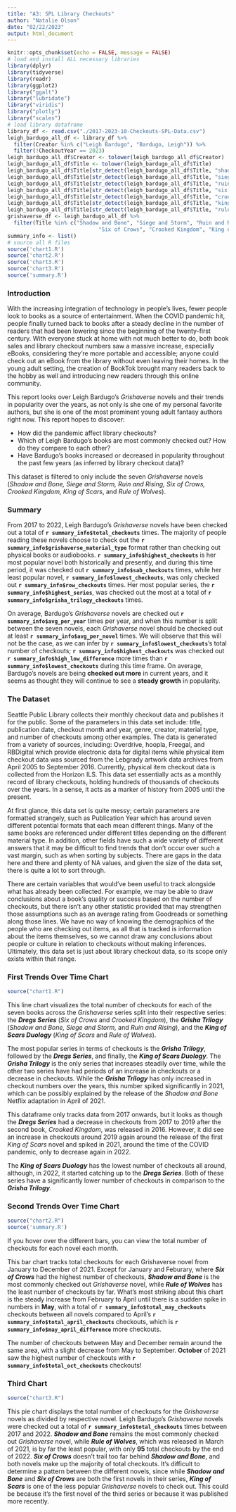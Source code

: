 ```yaml
---
title: "A3: SPL Library Checkouts"
author: "Natalie Olson"
date: "02/22/2023"
output: html_document
---
```


```r
knitr::opts_chunk$set(echo = FALSE, message = FALSE)
# load and install ALL necessary libraries
library(dplyr)
library(tidyverse)
library(readr)
library(ggplot2)
library("ggalt")
library("lubridate")
library("viridis")
library("plotly")
library("scales")
# load library dataframe
library_df <- read.csv("./2017-2023-10-Checkouts-SPL-Data.csv")
leigh_bardugo_all_df <- library_df %>% 
  filter(Creator %in% c("Leigh Bardugo", "Bardugo, Leigh")) %>% 
  filter(!CheckoutYear == 2023)
leigh_bardugo_all_df$Creator <- tolower(leigh_bardugo_all_df$Creator)
leigh_bardugo_all_df$Title <- tolower(leigh_bardugo_all_df$Title)
leigh_bardugo_all_df$Title[str_detect(leigh_bardugo_all_df$Title, "shadow and bone")] <- "Shadow and Bone"
leigh_bardugo_all_df$Title[str_detect(leigh_bardugo_all_df$Title, "siege and storm")] <- "Siege and Storm"
leigh_bardugo_all_df$Title[str_detect(leigh_bardugo_all_df$Title, "ruin and rising")] <- "Ruin and Rising"
leigh_bardugo_all_df$Title[str_detect(leigh_bardugo_all_df$Title, "six of crows")] <- "Six of Crows"
leigh_bardugo_all_df$Title[str_detect(leigh_bardugo_all_df$Title, "crooked kingdom")] <- "Crooked Kingdom"
leigh_bardugo_all_df$Title[str_detect(leigh_bardugo_all_df$Title, "king of scars")] <- "King of Scars"
leigh_bardugo_all_df$Title[str_detect(leigh_bardugo_all_df$Title, "rule of wolves")] <- "Rule of Wolves"
grishaverse_df <- leigh_bardugo_all_df %>% 
  filter(Title %in% c("Shadow and Bone", "Siege and Storm", "Ruin and Rising",
                             "Six of Crows", "Crooked Kingdom", "King of Scars", "Rule of Wolves"))
summary_info <- list()
# source all R files
source('chart1.R')
source('chart2.R')
source('chart3.R')
source('chart3.R')
source('summary.R')
```
### Introduction

With the increasing integration of technology in people's lives, fewer people look to books as a source of entertainment. When the COVID pandemic hit, people finally turned back to books after a steady decline in the number of readers that had been lowering since the beginning of the twenty-first century. With everyone stuck at home with not much better to do, both book sales and library checkout numbers saw a massive increase, especially eBooks, considering they're more portable and accessible; anyone could check out an eBook from the library without even leaving their homes. In the young adult setting, the creation of BookTok brought many readers back to the hobby as well and introducing new readers through this online community. 

This report looks over Leigh Bardugo's *Grishaverse* novels and their trends in popularity over the years, as not only is she one of my personal favorite authors, but she is one of the most prominent young adult fantasy authors right now. This report hopes to discover:

- How did the pandemic affect library checkouts?
- Which of Leigh Bardugo's books are most commonly checked out? How do they compare to each other?
- Have Bardugo's books increased or decreased in popularity throughout the past few years (as inferred by library checkout data)?

This dataset is filtered to only include the seven *Grishaverse* novels (*Shadow and Bone, Siege and Storm, Ruin and Rising, Six of Crows, Crooked Kingdom, King of Scars*, and *Rule of Wolves*).

### Summary

From 2017 to 2022, Leigh Bardugo's *Grishaverse* novels have been checked out a total of **`r summary_info$total_checkouts`** times. The majority of people reading these novels choose to check out the **`r summary_info$grishaverse_material_type`** format rather than checking out physical books or audiobooks.
**`r summary_info$highest_checkouts`** is her most popular novel both historically and presently, and during this time period, it was checked out **`r summary_info$sab_checkouts`** times, while her least popular novel, **`r summary_info$lowest_checkouts`**, was only checked out **`r summary_info$row_checkouts`** times. Her most popular series, the **`r summary_info$highest_series`**, was checked out the most at a total of **`r summary_info$grisha_trilogy_checkouts`** times.

On average, Bardugo's *Grishaverse* novels are checked out **`r summary_info$avg_per_year`** times per year, and when this number is split between the seven novels, each *Grishaverse* novel should be checked out at least **`r summary_info$avg_per_novel`** times. We will observe that this will not be the case, as we can infer by **`r summary_info$lowest_checkouts`**'s total number of checkouts; **`r summary_info$highest_checkouts`** was checked out **`r summary_info$high_low_difference`** more times than **`r summary_info$lowest_checkouts`** during this time frame. On average, Bardugo's novels are being **checked out more** in current years, and it seems as thought they will continue to see a **steady growth** in popularity.


### The Dataset

Seattle Public Library collects their monthly checkout data and publishes it for the public. Some of the parameters in this data set include: title, publication date, checkout month and year, genre, creator, material type, and number of checkouts among other examples. The data is generated from a variety of sources, including: Overdrive, hoopla, Freegal, and RBDigital which provide electronic data for digital items while physical item checkout data was sourced from the Lebgrady artwork data archives from April 2005 to September 2016. Currently, physical item checkout data is collected from the Horizon ILS. This data set essentially acts as a monthly record of library checkouts, holding hundreds of thousands of checkouts over the years. In a sense, it acts as a marker of history from 2005 until the present.

At first glance, this data set is quite messy; certain parameters are formatted strangely, such as Publication Year which has around seven different potential formats that each mean different things. Many of the same books are referenced under different titles depending on the different material type. In addition, other fields have such a wide variety of different answers that it may be difficult to find trends that don't occur over such a vast margin, such as when sorting by subjects. There are gaps in the data here and there and plenty of NA values, and given the size of the data set, there is quite a lot to sort through. 

There are certain variables that would've been useful to track alongside what has already been collected. For example, we may be able to draw conclusions about a book's quality or success based on the number of checkouts, but there isn't any other statistic provided that may strengthen those assumptions such as an average rating from Goodreads or something along those lines. We have no way of knowing the demographics of the people who are checking out items, as all that is tracked is information about the items themselves, so we cannot draw any conclusions about people or culture in relation to checkouts without making inferences. Ultimately, this data set is just about library checkout data, so its scope only exists within that range.

### First Trends Over Time Chart

``````r
source("chart1.R")
``````

This line chart visualizes the total number of checkouts for each of the seven books across the *Grishaverse* series split into their respective series: the ***Dregs Series*** (*Six of Crows* and *Crooked Kingdom*), the ***Grisha Trilogy*** (*Shadow and Bone, Siege and Storm,* and *Ruin and Rising*), and the ***King of Scars Duology*** (*King of Scars* and *Rule of Wolves*).

The most popular series in terms of checkouts is the ***Grisha Trilogy***, followed by the ***Dregs Series***, and finally, the ***King of Scars Duology***. The ***Grisha Trilogy*** is the only series that increases steadily over time, while the other two series have had periods of an increase in checkouts or a decrease in checkouts. While the ***Grisha Trilogy*** has only increased in checkout numbers over the years, this number spiked significantly in 2021, which can be possibly explained by the release of the *Shadow and Bone* Netflix adaptation in April of 2021.

This dataframe only tracks data from 2017 onwards, but it looks as though the ***Dregs Series*** had a decrease in checkouts from 2017 to 2019 after the second book, *Crooked Kingdom*, was released in 2016. However, it did see an increase in checkouts around 2019 again around the release of the first *King of Scars* novel and spiked in 2021, around the time of the COVID pandemic, only to decrease again in 2022.

The ***King of Scars Duology*** has the lowest number of checkouts all around, although, in 2022, it started catching up to the ***Dregs Series***. Both of these series have a significantly lower number of checkouts in comparison to the ***Grisha Trilogy***. 


### Second Trends Over Time Chart

``````r
source("chart2.R")
source('summary.R')
``````

If you hover over the different bars, you can view the total number of checkouts for each novel each month.

This bar chart tracks total checkouts for each Grishaverse novel from January to December of 2021. Except for January and Feburary, where ***Six of Crows*** had the highest number of checkouts, ***Shadow and Bone*** is the most commonly checked out *Grishaverse* novel, while ***Rule of Wolves*** has the least number of checkouts by far. What's most striking about this chart is the steady increase from February to April until there is a sudden spike in numbers in **May**, with a total of **`r summary_info$total_may_checkouts`** checkouts between all novels compared to April's **`r summary_info$total_april_checkouts`** checkouts, which is **`r summary_info$may_april_difference`** more checkouts. 

The number of checkouts between May and December remain around the same area, with a slight decrease from May to September. **October** of 2021 saw the highest number of checkouts with **`r summary_info$total_oct_checkouts`** checkouts! 


### Third Chart

``````r
source("chart3.R")
``````

This pie chart displays the total number of checkouts for the *Grishaverse* novels as divided by respective novel. Leigh Bardugo's *Grishaverse* novels were checked out a total of **`r summary_info$total_checkouts`** times between 2017 and 2022. ***Shadow and Bone*** remains the most commonly checked out *Grishaverse* novel, while ***Rule of Wolves***, which was released in March of 2021, is by far the least popular, with only **95** total checkouts by the end of 2022. ***Six of Crows*** doesn't trail too far behind ***Shadow and Bone***, and both novels make up the majority of total checkouts. It's difficult to determine a pattern between the different novels, since while ***Shadow and Bone*** and ***Six of Crows*** are both the first novels in their series, ***King of Scars*** is one of the less popular *Grishaverse* novels to check out. This could be because it's the first novel of the third series or because it was published more recently. 

